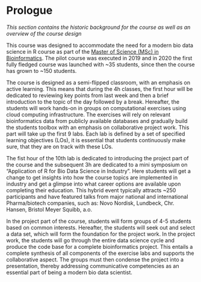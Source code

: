 # Prologue {.unnumbered}

_This section contains the historic background for the course as well as an overview of the course design_

This course was designed to accommodate the need for a modern bio data science in R course as part of the [Master of Science (MSc) in Bioinformatics](https://www.dtu.dk/english/education/graduate/msc-programmes/bioinformatics). The pilot course was executed in 2019 and in 2020 the first fully fledged course was launched with ~35 students, since then the course has grown to ~150 students.

The course is designed as a semi-flipped classroom, with an emphasis on active learning. This means that during the 4h classes, the first hour will be dedicated to reviewing key points from last week and then a brief introduction to the topic of the day followed by a break. Hereafter, the students will work hands-on in groups on computational exercises using cloud computing infrastructure. The exercises will rely on relevant bioinformatics data from publicly available databases and gradually build the students toolbox with an emphasis on collaborative project work. This part will take up the first 9 labs. Each lab is defined by a set of specified learning objectives (LOs), it is essential that students continuously make sure, that they are on track with these LOs.

The fist hour of the 10th lab is dedicated to introducing the project part of the course and the subsequent 3h are dedicated to a mini symposium on "Application of R for Bio Data Science in Industry". Here students will get a change to get insights into how the course topics are implemented in industry and get a glimpse into what career options are available upon completing their education. This hybrid event typically attracts ~250 participants and have featured talks from major national and international Pharma/biotech companies, such as: Novo Nordisk, Lundbeck, Chr. Hansen, Bristol Meyer Squibb, a.o.

In the project part of the course, students will form groups of 4-5 students based on common interests. Hereafter, the students will seek out and select a data set, which will form the foundation for the project work. In the project work, the students will go through the entire data science cycle and produce the code base for a complete bioinformatics project. This entails a complete synthesis of all components of the exercise labs and supports the collaborative aspect. The groups must then condense the project into a presentation, thereby addressing communicative competencies as an essential part of being a modern bio data scientist.
